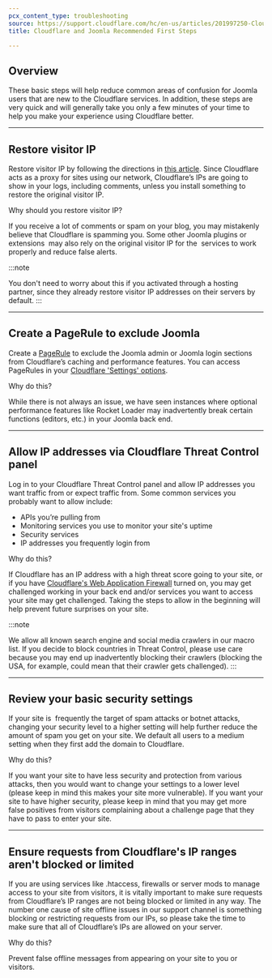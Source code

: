 ```yaml
---
pcx_content_type: troubleshooting
source: https://support.cloudflare.com/hc/en-us/articles/201997250-Cloudflare-and-Joomla-Recommended-First-Steps
title: Cloudflare and Joomla Recommended First Steps

---
```


## Overview

These basic steps will help reduce common areas of confusion for Joomla users that are new to the Cloudflare services. In addition, these steps are very quick and will generally take you only a few minutes of your time to help you make your experience using Cloudflare better.

***

## Restore visitor IP

Restore visitor IP by following the directions in [this article](/support/troubleshooting/restoring-visitor-ips/restoring-original-visitor-ips/). Since Cloudflare acts as a proxy for sites using our network, Cloudflare’s IPs are going to show in your logs, including comments, unless you install something to restore the original visitor IP.

Why should you restore visitor IP?

If you receive a lot of comments or spam on your blog, you may mistakenly believe that Cloudflare is spamming you. Some other Joomla plugins or extensions  may also rely on the original visitor IP for the  services to work properly and reduce false alerts.

:::note

You don't need to worry about this if you activated through a hosting
partner, since they already restore visitor IP addresses on their
servers by default. 
:::

***

## Create a PageRule to exclude Joomla

Create a [PageRule](https://support.cloudflare.com/hc/en-us/articles/200168306-Is-there-a-tutorial-for-Page-Rules-) to exclude the Joomla admin or Joomla login sections from Cloudflare’s caching and performance features. You can access PageRules in your [Cloudflare 'Settings' options](https://support.cloudflare.com/hc/en-us/articles/200172336-How-do-I-create-a-PageRule-).

Why do this?

While there is not always an issue, we have seen instances where optional performance features like Rocket Loader may inadvertently break certain functions (editors, etc.) in your Joomla back end.

***

## Allow IP addresses via Cloudflare Threat Control panel

Log in to your Cloudflare Threat Control panel and allow IP addresses you want traffic from or expect traffic from. Some common services you probably want to allow include:

* APIs you’re pulling from
* Monitoring services you use to monitor your site's uptime
* Security services
* IP addresses you frequently login from

Why do this?

If Cloudflare has an IP address with a high threat score going to your site, or if you have [Cloudflare's Web Application Firewall](https://cloudflare.com/waf) turned on, you may get challenged working in your back end and/or services you want to access your site may get challenged. Taking the steps to allow in the beginning will help prevent future surprises on your site.

:::note

We allow all known search engine and social media crawlers in our macro
list. If you decide to block countries in Threat Control, please use
care because you may end up inadvertently blocking their crawlers
(blocking the USA, for example, could mean that their crawler gets
challenged). 
:::

***

## Review your basic security settings

If your site is  frequently the target of spam attacks or botnet attacks, changing your security level to a higher setting will help further reduce the amount of spam you get on your site. We default all users to a medium setting when they first add the domain to Cloudflare.

Why do this?

If you want your site to have less security and protection from various attacks, then you would want to change your settings to a lower level (please keep in mind this makes your site more vulnerable). If you want your site to have higher security, please keep in mind that you may get more false positives from visitors complaining about a challenge page that they have to pass to enter your site.

***

## Ensure requests from Cloudflare's IP ranges aren't blocked or limited

If you are using services like .htaccess, firewalls or server mods to manage access to your site from visitors, it is vitally important to make sure requests from Cloudflare’s IP ranges are not being blocked or limited in any way. The number one cause of site offline issues in our support channel is something blocking or restricting requests from our IPs, so please take the time to make sure that all of Cloudflare’s IPs are allowed on your server.

Why do this?

Prevent false offline messages from appearing on your site to you or visitors.
